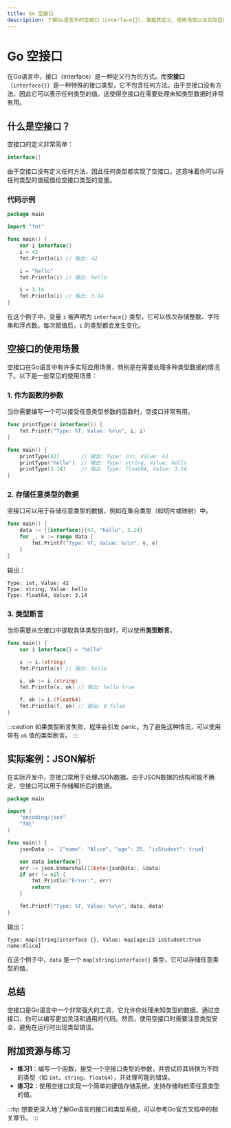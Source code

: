 ```yaml
---
title: Go 空接口
description: 了解Go语言中的空接口（interface{}），掌握其定义、使用场景以及实际应用。
---
```


# Go 空接口

在Go语言中，接口（interface）是一种定义行为的方式。而**空接口**（`interface{}`）是一种特殊的接口类型，它不包含任何方法。由于空接口没有方法，因此它可以表示任何类型的值。这使得空接口在需要处理未知类型数据时非常有用。

## 什么是空接口？

空接口的定义非常简单：

```go
interface{}
```

由于空接口没有定义任何方法，因此任何类型都实现了空接口。这意味着你可以将任何类型的值赋值给空接口类型的变量。

### 代码示例

```go
package main

import "fmt"

func main() {
    var i interface{}
    i = 42
    fmt.Println(i) // 输出: 42

    i = "hello"
    fmt.Println(i) // 输出: hello

    i = 3.14
    fmt.Println(i) // 输出: 3.14
}
```

在这个例子中，变量 `i` 被声明为 `interface{}` 类型，它可以依次存储整数、字符串和浮点数。每次赋值后，`i` 的类型都会发生变化。

## 空接口的使用场景

空接口在Go语言中有许多实际应用场景，特别是在需要处理多种类型数据的情况下。以下是一些常见的使用场景：

### 1. 作为函数的参数

当你需要编写一个可以接受任意类型参数的函数时，空接口非常有用。

```go
func printType(i interface{}) {
    fmt.Printf("Type: %T, Value: %v\n", i, i)
}

func main() {
    printType(42)       // 输出: Type: int, Value: 42
    printType("hello")  // 输出: Type: string, Value: hello
    printType(3.14)     // 输出: Type: float64, Value: 3.14
}
```

### 2. 存储任意类型的数据

空接口可以用于存储任意类型的数据，例如在集合类型（如切片或映射）中。

```go
func main() {
    data := []interface{}{42, "hello", 3.14}
    for _, v := range data {
        fmt.Printf("Type: %T, Value: %v\n", v, v)
    }
}
```

输出：

```
Type: int, Value: 42
Type: string, Value: hello
Type: float64, Value: 3.14
```

### 3. 类型断言

当你需要从空接口中提取具体类型的值时，可以使用**类型断言**。

```go
func main() {
    var i interface{} = "hello"

    s := i.(string)
    fmt.Println(s) // 输出: hello

    s, ok := i.(string)
    fmt.Println(s, ok) // 输出: hello true

    f, ok := i.(float64)
    fmt.Println(f, ok) // 输出: 0 false
}
```

:::caution
如果类型断言失败，程序会引发 panic。为了避免这种情况，可以使用带有 `ok` 值的类型断言。
:::

## 实际案例：JSON解析

在实际开发中，空接口常用于处理JSON数据。由于JSON数据的结构可能不确定，空接口可以用于存储解析后的数据。

```go
package main

import (
    "encoding/json"
    "fmt"
)

func main() {
    jsonData := `{"name": "Alice", "age": 25, "isStudent": true}`

    var data interface{}
    err := json.Unmarshal([]byte(jsonData), &data)
    if err != nil {
        fmt.Println("Error:", err)
        return
    }

    fmt.Printf("Type: %T, Value: %v\n", data, data)
}
```

输出：

```
Type: map[string]interface {}, Value: map[age:25 isStudent:true name:Alice]
```

在这个例子中，`data` 是一个 `map[string]interface{}` 类型，它可以存储任意类型的值。

## 总结

空接口是Go语言中一个非常强大的工具，它允许你处理未知类型的数据。通过空接口，你可以编写更加灵活和通用的代码。然而，使用空接口时需要注意类型安全，避免在运行时出现类型错误。

## 附加资源与练习

- **练习1**：编写一个函数，接受一个空接口类型的参数，并尝试将其转换为不同的类型（如 `int`、`string`、`float64`），并处理可能的错误。
- **练习2**：使用空接口实现一个简单的键值存储系统，支持存储和检索任意类型的值。

:::tip
想要更深入地了解Go语言的接口和类型系统，可以参考Go官方文档中的相关章节。
:::